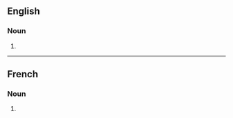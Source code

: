 ==English==

===Noun===
{{head|en|noun form}}

# {{plural of|en|bobsleigh}}

----

==French==

===Noun===
{{head|fr|noun plural form|g=f}}

# {{plural of|fr|bobsleigh}}